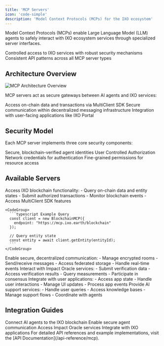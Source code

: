 ```yaml
---
title: 'MCP Servers'
icon: 'code-simple'
description: 'Model Context Protocols (MCPs) for the IXO ecosystem'
---
```


Model Context Protocols (MCPs) enable Large Language Model (LLM) agents to safely interact with IXO ecosystem services through specialized server interfaces.

<CardGroup cols={2}>
  <Card title="Secure Access" icon="shield-check">
    Controlled access to IXO services with robust security mechanisms
  </Card>
  <Card title="Standardized APIs" icon="code">
    Consistent API patterns across all MCP server types
  </Card>
</CardGroup>

## Architecture Overview

<Frame>
  <img src="/images/mcp-architecture.png" alt="MCP Architecture Overview" />
</Frame>

MCP servers act as secure gateways between AI agents and IXO services:

<CardGroup cols={3}>
  <Card title="Blockchain" icon="cube">
    Access on-chain data and transactions via MultiClient SDK
  </Card>
  <Card title="Matrix" icon="network-wired">
    Secure communication within decentralized messaging infrastructure
  </Card>
  <Card title="Applications" icon="window">
    Integration with user-facing applications like IXO Portal
  </Card>
</CardGroup>

## Security Model

Each MCP server implements three core security components:

<Steps>
  <Step title="Decentralized Identity (DID)">
    Secure, blockchain-verified agent identities
  </Step>
  <Step title="UCAN Tokens">
    User Controlled Authorization Network credentials for authentication
  </Step>
  <Step title="Capability Based Access Control">
    Fine-grained permissions for resource access
  </Step>
</Steps>

## Available Servers

<Tabs>
  <Tab title="Blockchain MCP">
    Access IXO blockchain functionality:
    - Query on-chain data and entity states
    - Submit authorized transactions
    - Monitor blockchain events
    - Access MultiClient SDK features

    <CodeGroup>
      ```typescript Example Query
      const client = new BlockchainMCP({
        endpoint: "https://mcp.ixo.earth/blockchain"
      });
      
      // Query entity state
      const entity = await client.getEntity(entityId);
      ```
    </CodeGroup>
  </Tab>
  
  <Tab title="Matrix MCP">
    Enable secure, decentralized communication:
    - Manage encrypted rooms
    - Send/receive messages
    - Access federated storage
    - Handle real-time events
  </Tab>
  
  <Tab title="Oracle MCP">
    Interact with Impact Oracle services:
    - Submit verification data
    - Access verification results
    - Query measurements
    - Participate in consensus
  </Tab>
  
  <Tab title="Client MCP">
    Integrate with user applications:
    - Access app state
    - Handle user interactions
    - Manage UI updates
    - Process app events
  </Tab>
  
  <Tab title="Assistant MCP">
    Provide AI support services:
    - Handle user queries
    - Access knowledge bases
    - Manage support flows
    - Coordinate with agents
  </Tab>
</Tabs>

## Integration Guides

<CardGroup cols={2}>
  <Card title="Blockchain Integration" icon="cube" href="/guides/mcp/blockchain-mcp">
    Connect AI agents to the IXO blockchain
  </Card>
  <Card title="Matrix Integration" icon="network-wired" href="/guides/mcp/matrix-mcp">
    Enable secure agent communication
  </Card>
  <Card title="Oracle Integration" icon="crystal-ball" href="/guides/mcp/oracle-mcp">
    Access Impact Oracle services
  </Card>
  <Card title="Client Integration" icon="window" href="/guides/mcp/client-mcp">
    Integrate with IXO applications
  </Card>
</CardGroup>

<Tip>
For detailed API references and example implementations, visit the [API Documentation](/api-reference/mcp).
</Tip>
